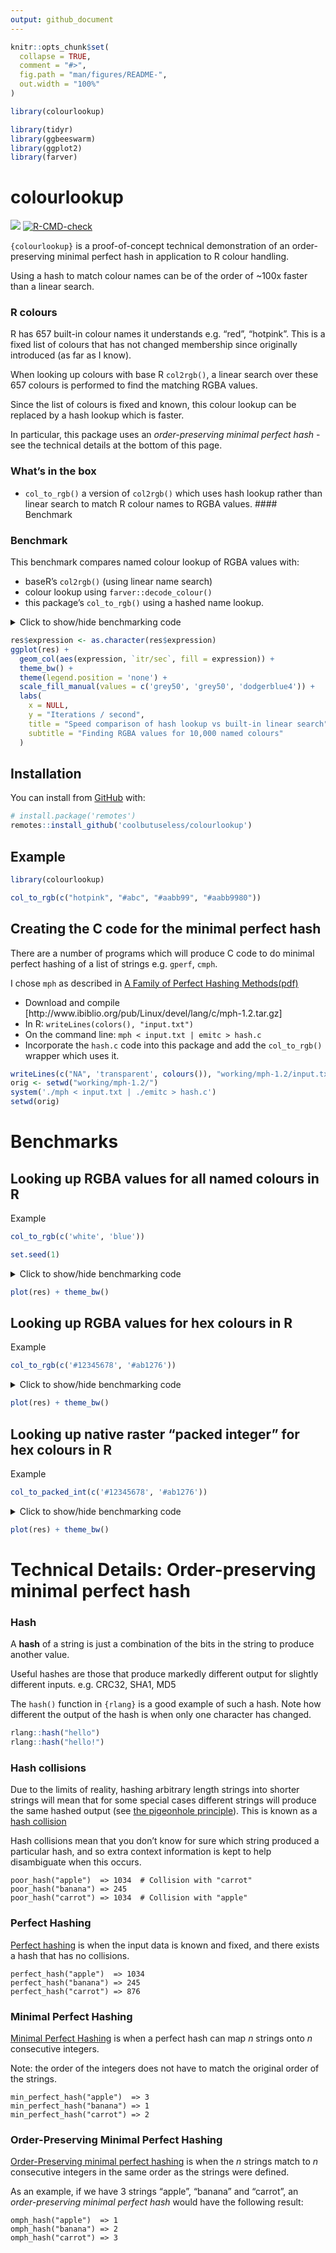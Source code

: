 ```yaml
---
output: github_document
---
```


<!-- README.md is generated from README.Rmd. Please edit that file -->

```r
knitr::opts_chunk$set(
  collapse = TRUE,
  comment = "#>",
  fig.path = "man/figures/README-",
  out.width = "100%"
)

library(colourlookup)

library(tidyr)
library(ggbeeswarm)
library(ggplot2)
library(farver)
```

# colourlookup

<!-- badges: start -->
![](https://img.shields.io/badge/cool-useless-green.svg)
[![R-CMD-check](https://github.com/coolbutuseless/colourlookup/actions/workflows/R-CMD-check.yaml/badge.svg)](https://github.com/coolbutuseless/colourlookup/actions/workflows/R-CMD-check.yaml)
<!-- badges: end -->

`{colourlookup}` is a proof-of-concept technical demonstration of an order-preserving
minimal perfect hash in application to R colour handling.

Using a hash to match colour names can be of the order of ~100x faster than 
a linear search.  

### R colours

R has 657 built-in colour names it understands e.g. "red", "hotpink".  This is 
a fixed list of colours that has not changed membership since originally introduced
(as far as I know).

When looking up colours with base R `col2rgb()`, a linear search over these 657 colours
is performed to find the matching RGBA values.

Since the list of colours is fixed and known, this colour lookup can be
replaced by a hash lookup which is faster.

In particular, this package uses an *order-preserving minimal perfect hash* - 
see the technical details at the bottom of this page.


### What's in the box

* `col_to_rgb()` a version of `col2rgb()` which uses hash lookup rather than 
  linear search to match R colour names to RGBA values.
#### Benchmark

### Benchmark 

This benchmark compares named colour lookup of RGBA values with:

* baseR's `col2rgb()` (using linear name search)
* colour lookup using `farver::decode_colour()`
* this package's `col_to_rgb()` using a hashed name lookup.


<details>
<summary>Click to show/hide benchmarking code</summary>

```r
cols <- sample(colours(), 10000, T)

res <- bench::mark(
  `this package (hash)` = col_to_rgb(cols),
  `farver` = decode_colour(cols),
  `baseR (linear)` = col2rgb(cols, alpha = TRUE),
  check = FALSE
)
knitr::kable(res[,1:5])
```
</details>


```r
res$expression <- as.character(res$expression)
ggplot(res) + 
  geom_col(aes(expression, `itr/sec`, fill = expression)) + 
  theme_bw() + 
  theme(legend.position = 'none') + 
  scale_fill_manual(values = c('grey50', 'grey50', 'dodgerblue4')) + 
  labs(
    x = NULL,
    y = "Iterations / second",
    title = "Speed comparison of hash lookup vs built-in linear search",
    subtitle = "Finding RGBA values for 10,000 named colours"
  )

```


## Installation

You can install from [GitHub](https://github.com/coolbutuseless/colourlookup) with:

``` r
# install.package('remotes')
remotes::install_github('coolbutuseless/colourlookup')
```

## Example

```r
library(colourlookup)

col_to_rgb(c("hotpink", "#abc", "#aabb99", "#aabb9980"))
```


## Creating the C code for the minimal perfect hash

There are a number of programs which will produce C code to
do minimal perfect hashing of a list of strings e.g. `gperf`, `cmph`.

I chose `mph` as described in [A Family of Perfect Hashing Methods(pdf)](https://staff.itee.uq.edu.au/havas/TR0242.pdf)

* Download and compile [http://www.ibiblio.org/pub/Linux/devel/lang/c/mph-1.2.tar.gz]
* In R: `writeLines(colors(), "input.txt")`
* On the command line:  `mph < input.txt | emitc > hash.c`
* Incorporate the `hash.c` code into this package and add the `col_to_rgb()` wrapper
  which uses it.

```r
writeLines(c("NA", 'transparent', colours()), "working/mph-1.2/input.txt")
orig <- setwd("working/mph-1.2/")
system('./mph < input.txt | ./emitc > hash.c')
setwd(orig)
```



Benchmarks
===============================================================================

Looking up RGBA values for all named colours in R
-------------------------------------------------------------------------------

Example

```r
col_to_rgb(c('white', 'blue'))
```

```r
set.seed(1)
```

<details>
<summary>Click to show/hide benchmarking code</summary>

```r
#~~~~~~~~~~~~~~~~~~~~~~~~~~~~~~~~~~~~~~~~~~~~~~~~~~~~~~~~~~~~~~~~~~~~~~~~~~~~
# Lots of named colours
#~~~~~~~~~~~~~~~~~~~~~~~~~~~~~~~~~~~~~~~~~~~~~~~~~~~~~~~~~~~~~~~~~~~~~~~~~~~~
cols <- sample(colours(), 10000, T)

#~~~~~~~~~~~~~~~~~~~~~~~~~~~~~~~~~~~~~~~~~~~~~~~~~~~~~~~~~~~~~~~~~~~~~~~~~~~~
# Check we all agree on the RGB representation
#~~~~~~~~~~~~~~~~~~~~~~~~~~~~~~~~~~~~~~~~~~~~~~~~~~~~~~~~~~~~~~~~~~~~~~~~~~~~
a1 <- col_to_rgb(cols)
a2 <- col2rgb(cols, alpha = TRUE)
a3 <- farver::decode_colour(cols) |> t()
a3 <- rbind(a3, 255L)
rownames(a3) <- c('red', 'green', 'blue', 'alpha')
identical(a1, a2)
identical(a2, a3)

#~~~~~~~~~~~~~~~~~~~~~~~~~~~~~~~~~~~~~~~~~~~~~~~~~~~~~~~~~~~~~~~~~~~~~~~~~~~~
# Benchmark
#~~~~~~~~~~~~~~~~~~~~~~~~~~~~~~~~~~~~~~~~~~~~~~~~~~~~~~~~~~~~~~~~~~~~~~~~~~~~
library(farver)
res <- bench::mark(
  colourlookup = col_to_rgb(cols),
  baseR        = col2rgb(cols, alpha = TRUE),
  farver       = decode_colour(cols, alpha = TRUE),
  check = FALSE
)
knitr::kable(res[,1:5])
```

</details>

```r
plot(res) + theme_bw()
```


Looking up RGBA values for hex colours in R
-------------------------------------------------------------------------------

Example

```r
col_to_rgb(c('#12345678', '#ab1276'))
```


<details>
<summary>Click to show/hide benchmarking code</summary>


```r
#~~~~~~~~~~~~~~~~~~~~~~~~~~~~~~~~~~~~~~~~~~~~~~~~~~~~~~~~~~~~~~~~~~~~~~~~~~~~
# Lots of hex colours
#~~~~~~~~~~~~~~~~~~~~~~~~~~~~~~~~~~~~~~~~~~~~~~~~~~~~~~~~~~~~~~~~~~~~~~~~~~~~
cols <- sample(colours(), 10000, T) |>
  col_to_rgb() |>
  t() |>
  rgb(maxColorValue = 255)

#~~~~~~~~~~~~~~~~~~~~~~~~~~~~~~~~~~~~~~~~~~~~~~~~~~~~~~~~~~~~~~~~~~~~~~~~~~~~
# Check we all agree on the RGB representation
#~~~~~~~~~~~~~~~~~~~~~~~~~~~~~~~~~~~~~~~~~~~~~~~~~~~~~~~~~~~~~~~~~~~~~~~~~~~~
a1 <- col_to_rgb(cols)
a2 <- col2rgb(cols, alpha = TRUE)
a3 <- farver::decode_colour(cols) |> t()
a3 <- rbind(a3, 255L)
rownames(a3) <- c('red', 'green', 'blue', 'alpha')
identical(a1, a2)
identical(a2, a3)

#~~~~~~~~~~~~~~~~~~~~~~~~~~~~~~~~~~~~~~~~~~~~~~~~~~~~~~~~~~~~~~~~~~~~~~~~~~~~
# benchmark
#~~~~~~~~~~~~~~~~~~~~~~~~~~~~~~~~~~~~~~~~~~~~~~~~~~~~~~~~~~~~~~~~~~~~~~~~~~~~
library(farver)
res <- bench::mark(
  colourlookup = col_to_rgb(cols),
  baseR        = col2rgb(cols, alpha = TRUE),
  farver       = decode_colour(cols, alpha = TRUE),
  check = FALSE
)
knitr::kable(res[,1:5])
```

</details>


```r
plot(res) + theme_bw()
```



Looking up native raster "packed integer" for hex colours in R
-------------------------------------------------------------------------------

Example

```r
col_to_packed_int(c('#12345678', '#ab1276'))
```


<details>
<summary>Click to show/hide benchmarking code</summary>

```r
#~~~~~~~~~~~~~~~~~~~~~~~~~~~~~~~~~~~~~~~~~~~~~~~~~~~~~~~~~~~~~~~~~~~~~~~~~~~~
# Lots of hex colours
#~~~~~~~~~~~~~~~~~~~~~~~~~~~~~~~~~~~~~~~~~~~~~~~~~~~~~~~~~~~~~~~~~~~~~~~~~~~~
cols <- sample(colours(), 10000, T) |>
  col_to_rgb() |>
  t() |>
  rgb(maxColorValue = 255)


#~~~~~~~~~~~~~~~~~~~~~~~~~~~~~~~~~~~~~~~~~~~~~~~~~~~~~~~~~~~~~~~~~~~~~~~~~~~~
# benchmark
#~~~~~~~~~~~~~~~~~~~~~~~~~~~~~~~~~~~~~~~~~~~~~~~~~~~~~~~~~~~~~~~~~~~~~~~~~~~~
library(farver)
res <- bench::mark(
  `this package` = col_to_packed_int(cols),
  farver         = encode_native(cols),
  check = FALSE
)

knitr::kable(res[,1:5])
```

</details>

```r
plot(res) + theme_bw()
```



Technical Details: Order-preserving minimal perfect hash
===============================================================================

### Hash

A **hash** of a string is just a combination of the bits in the string to 
produce another value.

Useful hashes are those that produce markedly different output for slightly
different inputs. e.g. CRC32, SHA1, MD5

The `hash()` function in `{rlang}` is a good example of such a hash. Note 
how different the output of the hash is when only one character has changed.

```r
rlang::hash("hello")
rlang::hash("hello!")
```

### Hash collisions

Due to the limits of reality, hashing arbitrary length strings into shorter strings
will mean that for some special cases different strings will produce the 
same hashed output (see [the pigeonhole principle](https://en.wikipedia.org/wiki/Pigeonhole_principle)).  This is known as a
[hash collision](https://en.wikipedia.org/wiki/Hash_collision)

Hash collisions mean that you don't know for sure which string produced a particular 
hash, and so extra context information is kept to help disambiguate when this occurs.

```
poor_hash("apple")  => 1034  # Collision with "carrot"
poor_hash("banana") => 245
poor_hash("carrot") => 1034  # Collision with "apple"
```



### Perfect Hashing

[Perfect hashing](https://en.wikipedia.org/wiki/Perfect_hash_function) is 
when the input data is known and fixed, and there exists a hash that 
has no collisions.


```
perfect_hash("apple")  => 1034 
perfect_hash("banana") => 245
perfect_hash("carrot") => 876  
```



### Minimal Perfect Hashing

[Minimal Perfect Hashing](https://en.wikipedia.org/wiki/Perfect_hash_function#Minimal_perfect_hash_function) is when a perfect hash can map *n* strings onto *n* consecutive integers. 

Note: the order of the integers does not have to match the original order of the strings.


```
min_perfect_hash("apple")  => 3 
min_perfect_hash("banana") => 1
min_perfect_hash("carrot") => 2  
```

### Order-Preserving Minimal Perfect Hashing

[Order-Preserving minimal perfect hashing](https://en.wikipedia.org/wiki/Perfect_hash_function#Order_preservation) is when
the *n* strings match to *n* consecutive integers in the same order as the strings were
defined.

As an example, if we have 3 strings "apple", "banana" and "carrot", an *order-preserving
minimal perfect hash* would have the following result:

```
omph_hash("apple")  => 1
omph_hash("banana") => 2
omph_hash("carrot") => 3
```
